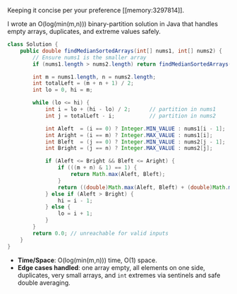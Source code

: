 Keeping it concise per your preference [[memory:3297814]].

I wrote an O(log(min(m,n))) binary-partition solution in Java that handles empty arrays, duplicates, and extreme values safely.

```java
class Solution {
    public double findMedianSortedArrays(int[] nums1, int[] nums2) {
        // Ensure nums1 is the smaller array
        if (nums1.length > nums2.length) return findMedianSortedArrays(nums2, nums1);

        int m = nums1.length, n = nums2.length;
        int totalLeft = (m + n + 1) / 2;
        int lo = 0, hi = m;

        while (lo <= hi) {
            int i = lo + (hi - lo) / 2;      // partition in nums1
            int j = totalLeft - i;           // partition in nums2

            int Aleft  = (i == 0) ? Integer.MIN_VALUE : nums1[i - 1];
            int Aright = (i == m) ? Integer.MAX_VALUE : nums1[i];
            int Bleft  = (j == 0) ? Integer.MIN_VALUE : nums2[j - 1];
            int Bright = (j == n) ? Integer.MAX_VALUE : nums2[j];

            if (Aleft <= Bright && Bleft <= Aright) {
                if (((m + n) & 1) == 1) {
                    return Math.max(Aleft, Bleft);
                }
                return ((double)Math.max(Aleft, Bleft) + (double)Math.min(Aright, Bright)) / 2.0;
            } else if (Aleft > Bright) {
                hi = i - 1;
            } else {
                lo = i + 1;
            }
        }
        return 0.0; // unreachable for valid inputs
    }
}
```

- **Time/Space**: O(log(min(m,n))) time, O(1) space.
- **Edge cases handled**: one array empty, all elements on one side, duplicates, very small arrays, and `int` extremes via sentinels and safe double averaging.